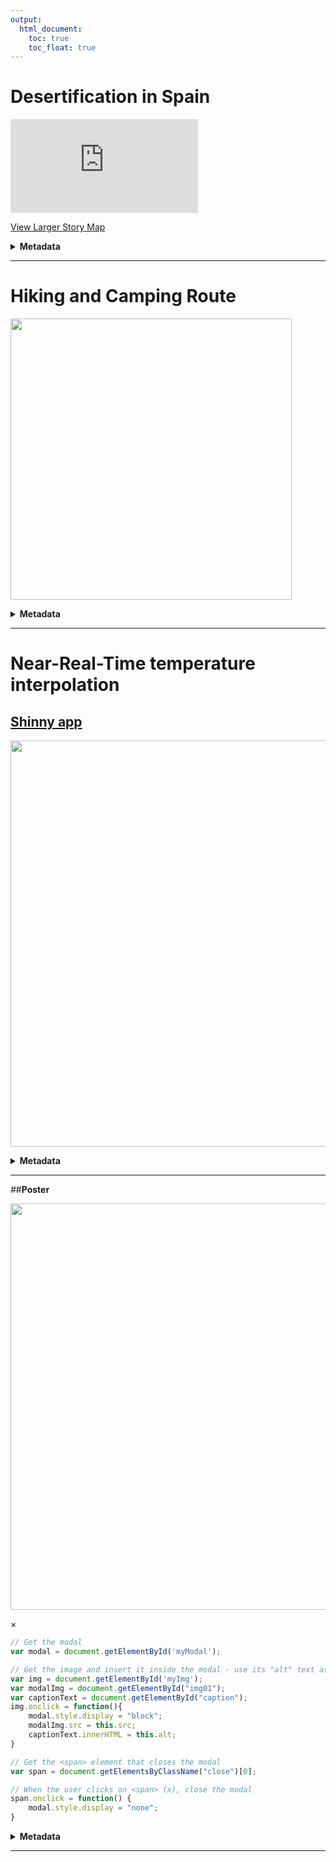 ---
output:
  html_document:
    toc: true  
    toc_float: true  
---


# __Desertification in Spain__
<div class="intrinsic-container intrinsic-container-16x9">
<iframe  src="https://wur-girs.maps.arcgis.com/apps/MapSeries/index.html?appid=c6988a80d2d444559d07c64a180ecb6c" frameborder="0" scrolling="no"></iframe>
<a href="https://wur-girs.maps.arcgis.com/apps/MapSeries/index.html?appid=c6988a80d2d444559d07c64a180ecb6c" target="_blank">View Larger Story Map</a>
</div>

<div class="well"> 

<details>
<summary> __Metadata__    </summary> 
                

__Course name__ 

Geo-information Siences in context


__Course code__ 

GRS-


__Application of the products__ 

Present the problem of desertification in South-Spain.


__Potential users__ 

 + Local governments
 
 + Educative community
 
 + Environmentalist associations
 

__Potential users' requirements__ 

Clarity in explanations, visually appealing.


__Motivation for choice of visualisation type__ 

A story map allows to integrate explanation with maps. Furthemore, ArcGIS Online provides very handy tools like the slider, which can be easily incorporated in the story map.

__Dataset(s) used__  

 + Agricultural areas in Andalusia
 
 + Location, type and images of farms

 + Location and evolution (in water level) of dams in Andalusia
 
 + RGB images from 2006 and 2017
 


__Processing method(s)__

 + Create points with location of farms and dams, and  give attributes, including linking the images or grapth
 
 + Create slider
 
 + Join in a story map

__Tools used for implementation__ 

  + ArcGIS
  
  + ArcGIS Online
  

__Reflection on result__

The story map is visually appealing thanks to the choice of colour, images and text. The lenght of the text is adequate, and the addition of the introductory video makes the problem more understandable. The maps could be much better, but the time limitation of the project made it very difficult. All in all, I believe the story map shows the potential of a story map.

</details>
</div>

----


# __Hiking and Camping Route__

<img src="images/Hiking&CampingRoute.png" width="450">

<div class="well">
<details>
<summary> __Metadata__    </summary>

__Course name__ 

Advanced GIS for Earth and Environment

__Course code__


__Application of the products__ 

Provide multiple-day hikking routes


__Potential users__ 

  + Tourism-related companies
 
  + Hikkers 


__Potential users' requirements__ 

Easy to interpret


__Visualisation type__ 

While hikking, internet access is not an always an option, therefore, an analogic map fits the purpose best. 

__Dataset(s)__ 

  + DEM

__Processing method(s)__ 

  + DEM derivatives

  + Cost Path and Suitability
  
  
__Tools used__ 

  + ASTER GDEM
  
  + ArcGIS


__Reflection on result__ 

The potential route for hikking is clear. Results could be improved if locations suitable for camping would be bigger (perhaps with a buffer), so they would be more visible. Choice of colours allow to distinguish the different classes in a logical way (red = difficult, green = easy). The path is created to follow the easier route, which wouldn't be prefered by experienced hikkers. Alternative routes based on difficulty could be added.

</details>
</div>

----

# __Near-Real-Time temperature interpolation__





<a href="https://tubau001.shinyapps.io/real-time-temperature" target="_blank">
<div id="shinny-app" class="section level2">
<h2><strong>Shinny app</strong></h2>

</a>




<a href="https://tubau001.shinyapps.io/real-time-temperature" target="_blank">
<img id="temp" src="images/TemperatureFr.PNG" width="650px"></a>




<div class="well">
<details>
<summary> __Metadata__    </summary>

__Course name__ 

Advanced GIS for Earth and Environment


__Course code__ 


__Application of the products__

Compare interpolation methods and visualize current temperature at country level


__Potential users__

  + Anyone interested in current temperature at any country 

  + GIS Students and Scientists
  
  + Meteorological agencies

__Potential users' requirements__ 

Quickly understand the temperature from the map. Get an overview of the research done.


__Visualisation type__

An interactive website was build because it allows the user to look not only at near-real time data, but also to select the country in which temperature should be visualized. A 2D reference map shows the temperature data, with colours that are related to temperature (blue=cold, red=warm).


__Dataset(s)__ 

  + Open Weather near real time data
  
  + GDAM Administrative boundaries


__Processing method(s)__ 

  + Read temperature data from API
  
  + Select data for chosen location
  
  + Interpolate
  
  + Build Shinny app
  
  + Update data
  
  
__Tools used__ 
  
  + R: owm, gstat
  
  + shinny app
  
  + leaflet
  
  
__Reflection on result__ 

The shiny app is still very slow due to the large computation time of the interpolation, especially when kriging is selected. Nevertheless, it does its function: it shows temperature near real time (15-30 min difference with real time). The selection of method and country is user friendly, nevertheless, it could still be improved, as there is no action button, to click when user wants to apply a change, and the countries are searched by code, it would be more user friendly for the user to be able to write the country name instead.

</details>
</div>

----

##__Poster__

<img id="myImg" class=img alt="" src="images/Poster-a1_TEXTS_FINAL.png" width="650">

<div id="myModal" class="modal">
  <span class="close">&times;</span>
  <img class="modal-content" id="img01">
  <div id="caption"></div>
</div>

```{js, echo=FALSE}
// Get the modal
var modal = document.getElementById('myModal');

// Get the image and insert it inside the modal - use its "alt" text as a caption
var img = document.getElementById('myImg');
var modalImg = document.getElementById("img01");
var captionText = document.getElementById("caption");
img.onclick = function(){
    modal.style.display = "block";
    modalImg.src = this.src;
    captionText.innerHTML = this.alt;
}

// Get the <span> element that closes the modal
var span = document.getElementsByClassName("close")[0];

// When the user clicks on <span> (x), close the modal
span.onclick = function() { 
    modal.style.display = "none";
}
```

  
  
<div class="well">
<details>

<summary> __Metadata__    </summary>

__Course name__ 

Advanced GIS for Earth and Environment


__Course code__ 


__Application of the products__

Communicate about the research results on a comparision between interpolation methods for a near-real time application


__Potential users__

  + GIS Students and Scientists
  
  + Meteorological agencies

__Potential users' requirements__ 

Get an overview of the research done, logical structure, easy to understand and reproduce the research done.


__Visualisation type__

A poster shows a summary of the research in a visually appealing manner. Furthermore, it is common inside the scientific community.


__Dataset(s)__ 

  + Open Weather near real time data
  
  + GDAM Administrative boundaries


__Processing method(s)__ 

  + Read temperature data from API
  
  + Select data for chosen location
  
  + Interpolate
  
  + Calculate RMSE
  
  +Plot results
  
__Tools used__ 
  
  + R: owm, gstat
  
  
__Reflection on result__ 

The poster has an appealing design, and provides an overview of the research, methods, results and conclusions. More information could be added to make it more complete, but it is also good to keep it simple.


</details>
</div>

----